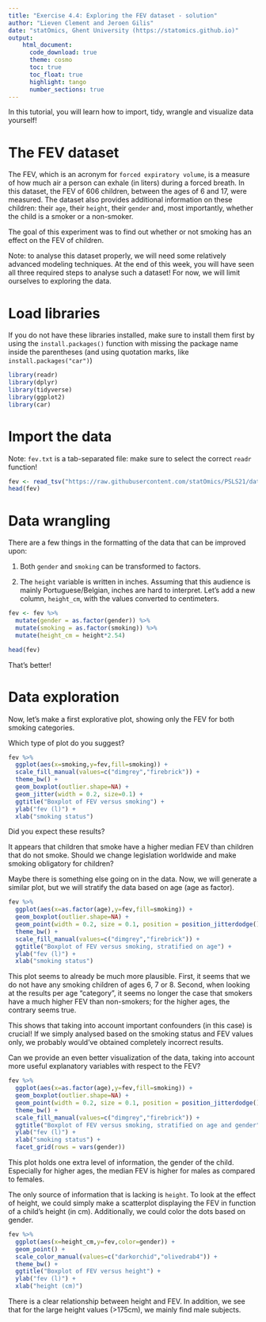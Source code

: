 ```yaml
---
title: "Exercise 4.4: Exploring the FEV dataset - solution"
author: "Lieven Clement and Jeroen Gilis"
date: "statOmics, Ghent University (https://statomics.github.io)"
output:
    html_document:
      code_download: true
      theme: cosmo
      toc: true
      toc_float: true
      highlight: tango
      number_sections: true
---
```


In this tutorial, you will learn how to import, tidy, wrangle and
visualize data yourself!

# The FEV dataset

The FEV, which is an acronym for `forced expiratory volume`,
is a measure of how much air a person can exhale (in liters)
during  a forced breath. In this dataset, the FEV of 606 children,
between the ages of 6 and 17, were measured. The dataset
also provides additional information on these children:
their `age`, their `height`, their `gender` and, most
importantly, whether the child is a smoker or a non-smoker.

The goal of this experiment was to find out whether or not
smoking has an effect on the FEV of children.

Note: to analyse this dataset properly, we will need some
relatively advanced modeling techniques. At the end of this
week, you will have seen all three required steps to analyse
such a dataset! For now, we will limit ourselves to exploring
the data.

# Load libraries

If you do not have these libraries installed, make sure to install them first
by using the `install.packages()` function with missing the package name inside
the parentheses (and using quotation marks, like `install.packages("car")`)

```r
library(readr)
library(dplyr)
library(tidyverse)
library(ggplot2)
library(car)
```

# Import the data

Note: `fev.txt` is a tab-separated file: make sure to select the correct `readr`
function!

```r
fev <- read_tsv("https://raw.githubusercontent.com/statOmics/PSLS21/data/fev.txt")
head(fev)
```

# Data wrangling

There are a few things in the formatting of the
data that can be improved upon:

1. Both `gender` and `smoking` can be transformed to factors.

2. The `height` variable is written in inches. Assuming that
this audience is mainly Portuguese/Belgian, inches are hard to
interpret. Let's add a new column, `height_cm`, with the values
converted to centimeters.

```r
fev <- fev %>%
  mutate(gender = as.factor(gender)) %>%
  mutate(smoking = as.factor(smoking)) %>%
  mutate(height_cm = height*2.54)

head(fev)
```

That's better!

# Data exploration

Now, let's make a first explorative plot, showing
only the FEV for both smoking categories.

Which type of plot do you suggest?

```r
fev %>%
  ggplot(aes(x=smoking,y=fev,fill=smoking)) +
  scale_fill_manual(values=c("dimgrey","firebrick")) +
  theme_bw() +
  geom_boxplot(outlier.shape=NA) +
  geom_jitter(width = 0.2, size=0.1) +
  ggtitle("Boxplot of FEV versus smoking") +
  ylab("fev (l)") +
  xlab("smoking status")
```

Did you expect these results?

It appears that children that smoke have a higher
median FEV than children that do not smoke.
Should we change legislation worldwide and make
smoking obligatory for children?

Maybe there is something else going on in the data.
Now, we will generate a similar plot, but we will
stratify the data based on age (age as factor).

```r
fev %>%
  ggplot(aes(x=as.factor(age),y=fev,fill=smoking)) +
  geom_boxplot(outlier.shape=NA) +
  geom_point(width = 0.2, size = 0.1, position = position_jitterdodge()) +
  theme_bw() +
  scale_fill_manual(values=c("dimgrey","firebrick")) +
  ggtitle("Boxplot of FEV versus smoking, stratified on age") +
  ylab("fev (l)") +
  xlab("smoking status")
```

This plot seems to already be much more plausible. First, it seems
that we do not have any smoking children of ages 6, 7 or 8.
Second, when looking at the results per age "category", it seems
no longer the case that smokers have a much higher FEV
than non-smokers; for the higher ages, the contrary
seems true.

This shows that taking into account important confounders
(in this case) is crucial! If we simply analysed based on
the smoking status and FEV values only, we probably would've
obtained completely incorrect results.

Can we provide an even better visualization of the data, taking
into account more useful explanatory variables with respect
to the FEV?

```r
fev %>%
  ggplot(aes(x=as.factor(age),y=fev,fill=smoking)) +
  geom_boxplot(outlier.shape=NA) +
  geom_point(width = 0.2, size = 0.1, position = position_jitterdodge()) +
  theme_bw() +
  scale_fill_manual(values=c("dimgrey","firebrick")) +
  ggtitle("Boxplot of FEV versus smoking, stratified on age and gender") +
  ylab("fev (l)") +
  xlab("smoking status") +
  facet_grid(rows = vars(gender))
```

This plot holds one extra level of information, the gender
of the child. Especially for higher ages, the median FEV
is higher for males as compared to females.

The only source of information that is lacking is `height`.
To look at the effect of height, we could simply make a
scatterplot displaying the FEV in function of a child's
height (in cm). Additionally, we could color the dots based
on gender.

```r
fev %>%
  ggplot(aes(x=height_cm,y=fev,color=gender)) +
  geom_point() +
  scale_color_manual(values=c("darkorchid","olivedrab4")) +
  theme_bw() +
  ggtitle("Boxplot of FEV versus height") +
  ylab("fev (l)") +
  xlab("height (cm)")
```

There is a clear relationship between height and FEV.
In addition, we see that for the large height values
(>175cm), we mainly find male subjects.
